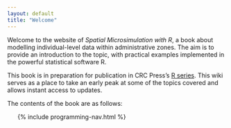 ```yaml
---
layout: default
title: "Welcome"
---
```


Welcome to the website of *Spatial Microsimulation with R*, a book about modelling individual-level data within administrative zones. The aim is to provide an introduction to the topic, with practical examples implemented in the powerful statistical software R.

This book is in preparation for publication in CRC Press's [R series](http://www.crcpress.com/browse/series/crctherser).  This wiki serves as a place to take an early peak at some of the topics covered and allows instant access to updates.

The contents of the book are as follows:

<ul class="toc">
  {% include programming-nav.html %}
</ul>
